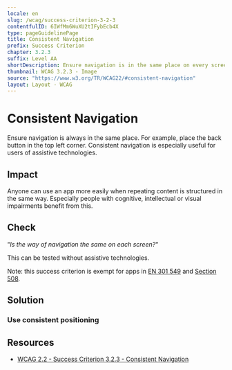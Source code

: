 ```yaml
---
locale: en
slug: /wcag/success-criterion-3-2-3
contentfulID: 6IWfMm6WuXU2tIFybEcb4X
type: pageGuidelinePage
title: Consistent Navigation
prefix: Success Criterion
chapter: 3.2.3
suffix: Level AA
shortDescription: Ensure navigation is in the same place on every screen.
thumbnail: WCAG 3.2.3 - Image
source: "https://www.w3.org/TR/WCAG22/#consistent-navigation"
layout: Layout - WCAG
---
```


# Consistent Navigation

Ensure navigation is always in the same place. For example, place the back button in the top left corner. Consistent navigation is especially useful for users of assistive technologies.

## Impact

Anyone can use an app more easily when repeating content is structured in the same way. Especially people with cognitive, intellectual or visual impairments benefit from this.

## Check

“*Is the way of navigation the same on each screen?*“

This can be tested without assistive technologies.

Note: this success criterion is exempt for apps in [EN 301 549](/en/guidelines/en-301-549) and [Section 508](/en/guidelines/section-508).

## Solution

### Use consistent positioning

<CodeSample id="element-position" locale="en"/>

## Resources

- [WCAG 2.2 - Success Criterion 3.2.3 - Consistent Navigation](https://www.w3.org/TR/WCAG22/#consistent-navigation)